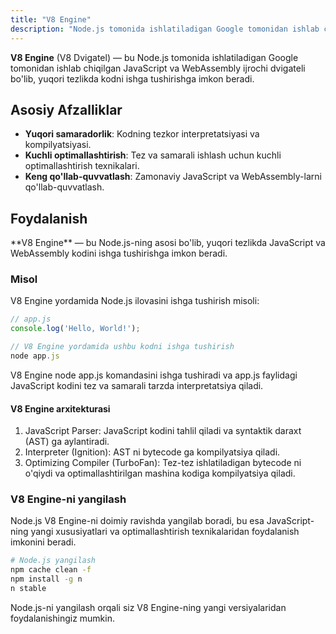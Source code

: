```yaml
---
title: "V8 Engine"
description: "Node.js tomonida ishlatiladigan Google tomonidan ishlab chiqilgan JavaScript va WebAssembly ijrochi dvigateli.."
---
```


**V8 Engine** (V8 Dvigatel) — bu Node.js tomonida ishlatiladigan Google tomonidan ishlab chiqilgan JavaScript va WebAssembly ijrochi dvigateli bo'lib, yuqori tezlikda kodni ishga tushirishga imkon beradi.

## Asosiy Afzalliklar
- **Yuqori samaradorlik**: Kodning tezkor interpretatsiyasi va kompilyatsiyasi.
- **Kuchli optimallashtirish**: Tez va samarali ishlash uchun kuchli optimallashtirish texnikalari.
- **Keng qo'llab-quvvatlash**: Zamonaviy JavaScript va WebAssembly-larni qo'llab-quvvatlash.

## Foydalanish

<Callout>
  **V8 Engine** — bu Node.js-ning asosi bo'lib, yuqori tezlikda JavaScript va WebAssembly kodini ishga tushirishga imkon beradi.
</Callout>

### Misol

V8 Engine yordamida Node.js ilovasini ishga tushirish misoli:

```jsx
// app.js
console.log('Hello, World!');

// V8 Engine yordamida ushbu kodni ishga tushirish
node app.js
```
V8 Engine node app.js komandasini ishga tushiradi va app.js faylidagi JavaScript kodini tez va samarali tarzda interpretatsiya qiladi.

#### V8 Engine arxitekturasi
1. JavaScript Parser:
JavaScript kodini tahlil qiladi va syntaktik daraxt (AST) ga aylantiradi.
2. Interpreter (Ignition):
AST ni bytecode ga kompilyatsiya qiladi.
3. Optimizing Compiler (TurboFan):
Tez-tez ishlatiladigan bytecode ni o'qiydi va optimallashtirilgan mashina kodiga kompilyatsiya qiladi.

### V8 Engine-ni yangilash
Node.js V8 Engine-ni doimiy ravishda yangilab boradi, bu esa JavaScript-ning yangi xususiyatlari va optimallashtirish texnikalaridan foydalanish imkonini beradi.

```bash
# Node.js yangilash
npm cache clean -f
npm install -g n
n stable
```
Node.js-ni yangilash orqali siz V8 Engine-ning yangi versiyalaridan foydalanishingiz mumkin.
